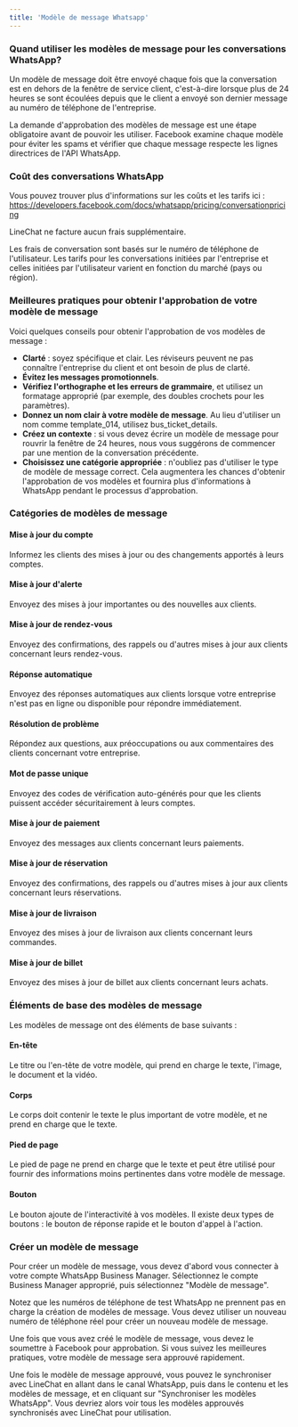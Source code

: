 ```yaml
---
title: 'Modèle de message Whatsapp'
---
```


### Quand utiliser les modèles de message pour les conversations WhatsApp?

Un modèle de message doit être envoyé chaque fois que la conversation est en dehors de la fenêtre de service client, c'est-à-dire lorsque plus de 24 heures se sont écoulées depuis que le client a envoyé son dernier message au numéro de téléphone de l'entreprise.

La demande d'approbation des modèles de message est une étape obligatoire avant de pouvoir les utiliser. Facebook examine chaque modèle pour éviter les spams et vérifier que chaque message respecte les lignes directrices de l'API WhatsApp.

### Coût des conversations WhatsApp

Vous pouvez trouver plus d'informations sur les coûts et les tarifs ici : https://developers.facebook.com/docs/whatsapp/pricing/conversationpricing

LineChat ne facture aucun frais supplémentaire. 

Les frais de conversation sont basés sur le numéro de téléphone de l'utilisateur. Les tarifs pour les conversations initiées par l'entreprise et celles initiées par l'utilisateur varient en fonction du marché (pays ou région).

### Meilleures pratiques pour obtenir l'approbation de votre modèle de message

Voici quelques conseils pour obtenir l'approbation de vos modèles de message :

* **Clarté** : soyez spécifique et clair. Les réviseurs peuvent ne pas connaître l'entreprise du client et ont besoin de plus de clarté.
* **Évitez les messages promotionnels**.
* **Vérifiez l'orthographe et les erreurs de grammaire**, et utilisez un formatage approprié (par exemple, des doubles crochets pour les paramètres).
* **Donnez un nom clair à votre modèle de message**. Au lieu d'utiliser un nom comme template_014, utilisez bus_ticket_details.
* **Créez un contexte** : si vous devez écrire un modèle de message pour rouvrir la fenêtre de 24 heures, nous vous suggérons de commencer par une mention de la conversation précédente.
* **Choisissez une catégorie appropriée** : n'oubliez pas d'utiliser le type de modèle de message correct. Cela augmentera les chances d'obtenir l'approbation de vos modèles et fournira plus d'informations à WhatsApp pendant le processus d'approbation.

### Catégories de modèles de message

#### Mise à jour du compte

Informez les clients des mises à jour ou des changements apportés à leurs comptes.

#### Mise à jour d'alerte

Envoyez des mises à jour importantes ou des nouvelles aux clients.

#### Mise à jour de rendez-vous

Envoyez des confirmations, des rappels ou d'autres mises à jour aux clients concernant leurs rendez-vous.

#### Réponse automatique

Envoyez des réponses automatiques aux clients lorsque votre entreprise n'est pas en ligne ou disponible pour répondre immédiatement.

#### Résolution de problème

Répondez aux questions, aux préoccupations ou aux commentaires des clients concernant votre entreprise.

#### Mot de passe unique

Envoyez des codes de vérification auto-générés pour que les clients puissent accéder sécuritairement à leurs comptes.

#### Mise à jour de paiement

Envoyez des messages aux clients concernant leurs paiements.

#### Mise à jour de réservation

Envoyez des confirmations, des rappels ou d'autres mises à jour aux clients concernant leurs réservations.

#### Mise à jour de livraison

Envoyez des mises à jour de livraison aux clients concernant leurs commandes.

#### Mise à jour de billet

Envoyez des mises à jour de billet aux clients concernant leurs achats.

### Éléments de base des modèles de message

Les modèles de message ont des éléments de base suivants :

#### En-tête

Le titre ou l'en-tête de votre modèle, qui prend en charge le texte, l'image, le document et la vidéo.

#### Corps

Le corps doit contenir le texte le plus important de votre modèle, et ne prend en charge que le texte.

#### Pied de page

Le pied de page ne prend en charge que le texte et peut être utilisé pour fournir des informations moins pertinentes dans votre modèle de message.

#### Bouton

Le bouton ajoute de l'interactivité à vos modèles. Il existe deux types de boutons : le bouton de réponse rapide et le bouton d'appel à l'action.

### Créer un modèle de message

Pour créer un modèle de message, vous devez d'abord vous connecter à votre compte WhatsApp Business Manager. Sélectionnez le compte Business Manager approprié, puis sélectionnez "Modèle de message".

<Info>
Notez que les numéros de téléphone de test WhatsApp ne prennent pas en charge la création de modèles de message. Vous devez utiliser un nouveau numéro de téléphone réel pour créer un nouveau modèle de message.
</Info>

Une fois que vous avez créé le modèle de message, vous devez le soumettre à Facebook pour approbation. Si vous suivez les meilleures pratiques, votre modèle de message sera approuvé rapidement.

Une fois le modèle de message approuvé, vous pouvez le synchroniser avec LineChat en allant dans le canal WhatsApp, puis dans le contenu et les modèles de message, et en cliquant sur "Synchroniser les modèles WhatsApp". Vous devriez alors voir tous les modèles approuvés synchronisés avec LineChat pour utilisation.
